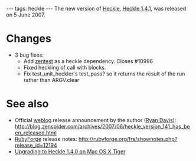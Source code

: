 ---
tags: heckle
---
The new version of [[Heckle]], [[Heckle 1.4.1]], was released on 5 June 2007.

= Changes =

* 3 bug fixes:
** Add [[zentest]] as a heckle dependency. Closes #10996
** Fixed heckling of call with blocks.
** Fix test_unit_heckler's test_pass? so it returns the result of the run rather than ARGV.clear

= See also =

* Official [[weblog]] release announcement by the author ([[Ryan Davis]]): http://blog.zenspider.com/archives/2007/06/heckle_version_141_has_been_released.html
* [[RubyForge]] release notes: http://rubyforge.org/frs/shownotes.php?release_id=12194
* [[Upgrading to Heckle 1.4.0 on Mac OS X Tiger]]
